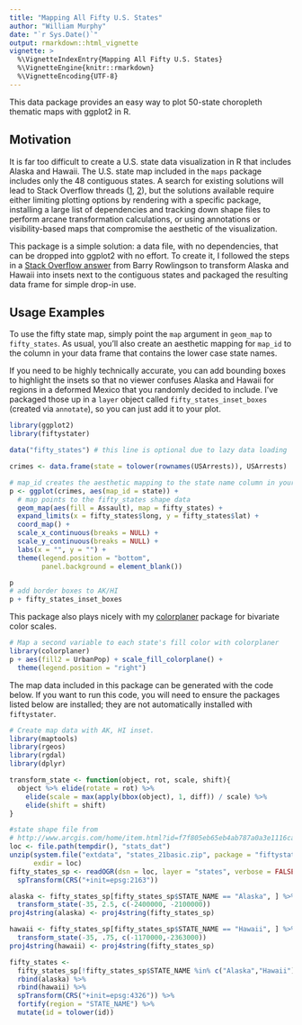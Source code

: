 ```yaml
---
title: "Mapping All Fifty U.S. States"
author: "William Murphy"
date: "`r Sys.Date()`"
output: rmarkdown::html_vignette
vignette: >
  %\VignetteIndexEntry{Mapping All Fifty U.S. States}
  %\VignetteEngine{knitr::rmarkdown}
  %\VignetteEncoding{UTF-8}
---
```


This data package provides an easy way to plot 50-state choropleth thematic maps
with ggplot2 in R. 

## Motivation

It is far too difficult to create a U.S. state data visualization in R that
includes Alaska and Hawaii. The U.S. state map included in the `maps` package
includes only the 48 contiguous states. A search for existing
solutions will lead to Stack Overflow threads 
([1](http://stackoverflow.com/questions/13757771/),
[2](http://stackoverflow.com/questions/25530358/)), but the solutions available
require either limiting plotting options by rendering with a specific package,
installing
a large list of dependencies and tracking down shape files to perform 
arcane transformation calculations, 
or using
annotations or visibility-based maps that compromise the aesthetic of the
visualization.

This package is a simple solution: a data file, with no dependencies, that can
be dropped into ggplot2 with no effort. To create it, 
I followed the steps in a 
[Stack Overflow answer](http://stackoverflow.com/a/13767984) 
from Barry Rowlingson to 
transform Alaska and Hawaii into insets next to the contiguous states and
packaged the resulting data frame for simple drop-in use. 

## Usage Examples

To use the fifty state map, simply point the `map` argument in `geom_map`
to `fifty_states`. As usual, you'll also create an aesthetic mapping for 
`map_id` to the column in your data frame that contains the lower
case state names.

If you need to be highly technically accurate, you can add bounding boxes to 
highlight the insets so that no viewer confuses Alaska and Hawaii for regions in
a deformed Mexico that you randomly decided to include. 
I've packaged those up in a `layer`
object called `fifty_states_inset_boxes` (created via `annotate`), so you can 
just add it to your plot. 

```r
library(ggplot2)
library(fiftystater)

data("fifty_states") # this line is optional due to lazy data loading

crimes <- data.frame(state = tolower(rownames(USArrests)), USArrests)

# map_id creates the aesthetic mapping to the state name column in your data
p <- ggplot(crimes, aes(map_id = state)) + 
  # map points to the fifty_states shape data
  geom_map(aes(fill = Assault), map = fifty_states) + 
  expand_limits(x = fifty_states$long, y = fifty_states$lat) +
  coord_map() +
  scale_x_continuous(breaks = NULL) + 
  scale_y_continuous(breaks = NULL) +
  labs(x = "", y = "") +
  theme(legend.position = "bottom", 
        panel.background = element_blank())

p
# add border boxes to AK/HI
p + fifty_states_inset_boxes 
```

This package also plays nicely with my
[colorplaner](https://cran.r-project.org/package=colorplaner)
package for bivariate color scales.

```r
# Map a second variable to each state's fill color with colorplaner
library(colorplaner)
p + aes(fill2 = UrbanPop) + scale_fill_colorplane() +
  theme(legend.position = "right")
```

The map data included in this package can be generated with the code below. 
If you want to run this code, you
will need to ensure the packages listed below are installed; they are not
automatically
installed with `fiftystater`.

```r
# Create map data with AK, HI inset.
library(maptools)
library(rgeos)
library(rgdal)
library(dplyr)

transform_state <- function(object, rot, scale, shift){
  object %>% elide(rotate = rot) %>%
    elide(scale = max(apply(bbox(object), 1, diff)) / scale) %>%
    elide(shift = shift)
}

#state shape file from
# http://www.arcgis.com/home/item.html?id=f7f805eb65eb4ab787a0a3e1116ca7e5
loc <- file.path(tempdir(), "stats_dat")
unzip(system.file("extdata", "states_21basic.zip", package = "fiftystater"),
      exdir = loc)
fifty_states_sp <- readOGR(dsn = loc, layer = "states", verbose = FALSE) %>%
  spTransform(CRS("+init=epsg:2163"))

alaska <- fifty_states_sp[fifty_states_sp$STATE_NAME == "Alaska", ] %>%
  transform_state(-35, 2.5, c(-2400000, -2100000))
proj4string(alaska) <- proj4string(fifty_states_sp)

hawaii <- fifty_states_sp[fifty_states_sp$STATE_NAME == "Hawaii", ] %>%
  transform_state(-35, .75, c(-1170000,-2363000))
proj4string(hawaii) <- proj4string(fifty_states_sp)

fifty_states <-
  fifty_states_sp[!fifty_states_sp$STATE_NAME %in% c("Alaska","Hawaii"), ] %>%
  rbind(alaska) %>%
  rbind(hawaii) %>%
  spTransform(CRS("+init=epsg:4326")) %>%
  fortify(region = "STATE_NAME") %>%
  mutate(id = tolower(id))
```
